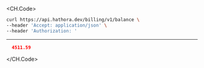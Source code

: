 
<CH.Code>
```bash Example Request
curl https://api.hathora.dev/billing/v1/balance \
--header 'Accept: application/json' \
--header 'Authorization: '
```
---

```json Example Response
  4511.59
```
</CH.Code>
